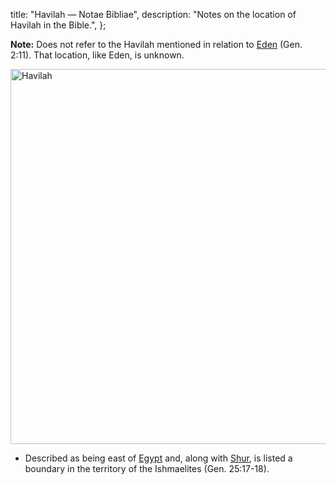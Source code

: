   title: "Havilah — Notae Bibliae",
  description: "Notes on the location of Havilah in the Bible.",
};

<Initial text="Havilah" />

**Note:** Does not refer to the Havilah mentioned in relation to [Eden](/places/old-testament/genesis/eden) (Gen. 2:11). That location, like Eden, is unknown.

<Image
  className="sepia rounded"
  src="/places/shur.jpg"
  alt="Havilah"
  width="600"
  height="600"
/>

- Described as being east of [Egypt](/places/old-testament/genesis/egypt) and, along with [Shur](/places/old-testament/genesis/shur), is listed a boundary in the territory of the Ishmaelites (Gen. 25:17-18).
